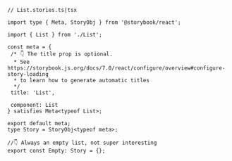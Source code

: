 ```tsx
// List.stories.ts|tsx

import type { Meta, StoryObj } from '@storybook/react';

import { List } from './List';

const meta = {
 /* 👇 The title prop is optional.
  * See https://storybook.js.org/docs/7.0/react/configure/overview#configure-story-loading
  * to learn how to generate automatic titles
  */
 title: 'List',

 component: List
} satisfies Meta<typeof List>;

export default meta;
type Story = StoryObj<typeof meta>;

//👇 Always an empty list, not super interesting
export const Empty: Story = {};
```
